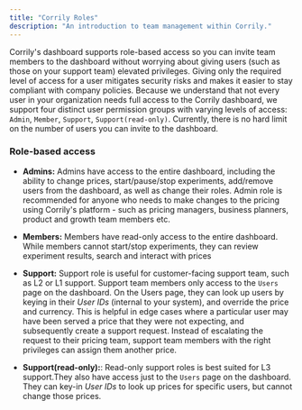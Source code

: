 ```yaml
---
title: "Corrily Roles"
description: "An introduction to team management within Corrily."
---
```


Corrily's dashboard supports role-based access so you can invite team members to the dashboard without worrying about giving
users (such as those on your support team) elevated privileges. Giving  only the required level of access for a user mitigates
security risks and makes it easier to stay compliant with company policies. Because we understand that not every user in your
organization needs full access to the Corrily dashboard, we support four distinct user permission groups with varying
levels of access: `Admin`, `Member`, `Support`, `Support(read-only)`. Currently, there is no hard limit on the number of users
you can invite to the dashboard.

<h3>Role-based access </h3>

* **Admins:** Admins have access to the entire dashboard, including the ability to change prices, start/pause/stop experiments,
add/remove users from the dashboard, as well as change their roles. Admin role is recommended for anyone who needs to make
changes to the pricing using Corrily's platform - such as pricing managers, business planners, product and growth team members etc.

* **Members:** Members have read-only access to the entire dashboard. While members cannot start/stop experiments, they can
review experiment results, search and interact with prices

* **Support:** Support role is useful for customer-facing support team, such as L2 or L1 support. Support team members only
access to the `Users` page on the dashboard. On the Users page, they can look up users by keying in their *User IDs*
(internal to your system), and override the price and currency. This is helpful in edge cases where a particular user may have
been served a price that they were not expecting, and subsequently create a support request. Instead of escalating the request
to their pricing team, support team members with the right privileges can assign them another price.

* **Support(read-only):**: Read-only support roles is best suited for L3 support.They also have access just to the `Users`
page on the dashboard. They can key-in *User IDs* to look up prices for specific users, but cannot change those prices.